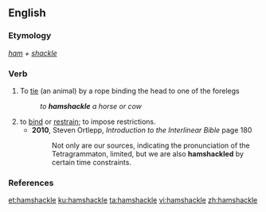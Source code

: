 ==English==

===Etymology===
''[[ham]] + [[shackle]]''

===Verb===
{{en-verb|hamshackle|d}}

# {{lb|en|transitive}} To [[tie]] (an animal) by a rope binding the head to one of the forelegs
#: ''to '''hamshackle''' a horse or cow''
# to [[bind]] or [[restrain]]; to impose restrictions.
#* '''2010''', Steven Ortlepp, ''Introduction to the Interlinear Bible'' page 180
#*:Not only are our sources, indicating the pronunciation of the Tetragrammaton, limited, but we are also '''hamshackled''' by certain time constraints.

===References===
{{R:Webster 1913}}

[[et:hamshackle]]
[[ku:hamshackle]]
[[ta:hamshackle]]
[[vi:hamshackle]]
[[zh:hamshackle]]